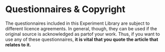 # Questionnaires & Copyright

The questionnaires included in this Experiment Library are subject to different licence agreements. In general, though, they can be used if the original source is acknowledged as partof your work. Thus, if you want to use any of these questionnaires, **it is vital that you quote the article that relates to it.**

